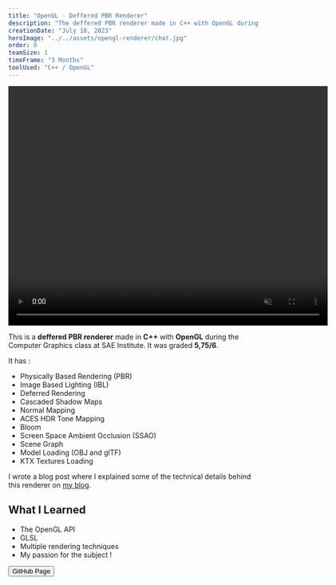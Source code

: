 ```yaml
---
title: "OpenGL - Deffered PBR Renderer"
description: "The deffered PBR renderer made in C++ with OpenGL during the Computer Graphics class at SAE Institute."
creationDate: "July 18, 2023"
heroImage: "../../assets/opengl-renderer/chat.jpg"
order: 0
teamSize: 1
timeFrame: "3 Months"
toolUsed: "C++ / OpenGL"
---
```



<div class="grid place-items-center">
	<video width="640" height="480" loop muted autoplay controls>
		<source src="/opengl/demo_opengl.mp4" type="video/mp4" />
		Your browser does not support the video tag.
	</video>
</div>

This is a **deffered PBR renderer** made in **C++** with **OpenGL** during the Computer Graphics class at SAE Institute.
It was graded **5,75/6**.

It has :

-   Physically Based Rendering (PBR)
-   Image Based Lighting (IBL)
-   Deferred Rendering
-   Cascaded Shadow Maps
-   Normal Mapping
-   ACES HDR Tone Mapping
-   Bloom
-   Screen Space Ambient Occlusion (SSAO)
-   Scene Graph
-   Model Loading (OBJ and glTF)
-   KTX Textures Loading

I wrote a blog post where I explained some of the technical
details behind this renderer on <a href="https://blog.stowy.ch/posts/opengl-renderer/" target="_blank">my blog</a>.

## What I Learned

-   The OpenGL API
-   GLSL
-   Multiple rendering techniques
-   My passion for the subject !

<Button href="https://github.com/St0wy/opengl-scene">GitHub Page</Button>
